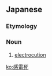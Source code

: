 ==Japanese==
{{ja-kanjitab|かん|でん|し|yomi=on}}

===Etymology===
{{compound|感電|死|lang=ja}}

===Noun===
{{ja-noun|かんでんし}}

# [[electrocution]] {{gloss|accidental death or suicide by electric shock}}

[[ko:感電死]]